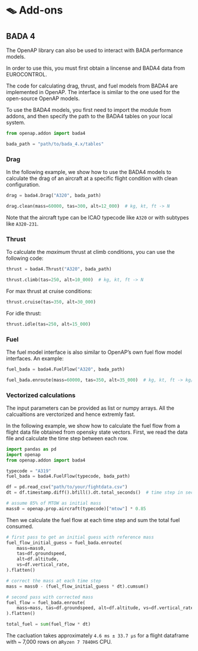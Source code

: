 # 🪤 Add-ons

## BADA 4 

The OpenAP library can also be used to interact with BADA performance models. 

:::{.callout-important}
In order to use this, you must first obtain a lincense and BADA4 data from EUROCONTROL.
:::

The code for calculating drag, thrust, and fuel models from BADA4 are implemented in OpenAP. The interface is similar to the one used for the open-source OpenAP models. 

To use the BADA4 models, you first need to import the module from addons, and then specify the path to the BADA4 tables on your local system.

```python
from openap.addon import bada4

bada_path = "path/to/bada_4.x/tables"
```

### Drag
In the following example, we show how to use the BADA4 models to calculate the drag of an aircraft at a specific flight condition with clean configuration.

```python
drag = bada4.Drag("A320", bada_path)

drag.clean(mass=60000, tas=300, alt=12_000)  # kg, kt, ft -> N
```

Note that the aircraft type can be ICAO typecode like `A320` or with subtypes like `A320-231`.

### Thrust

To calculate the _maximum_ thrust at climb conditions, you can use the following code:

```python
thrust = bada4.Thrust("A320", bada_path)

thrust.climb(tas=250, alt=10_000)  # kg, kt, ft -> N
```

For max thrust at cruise conditions:

```python
thrust.cruise(tas=350, alt=30_000)
```

For idle thrust:

```python
thrust.idle(tas=250, alt=15_000)
```

### Fuel

The fuel model interface is also similar to OpenAP's own fuel flow model interfaces. An example:

```python
fuel_bada = bada4.FuelFlow("A320", bada_path)

fuel_bada.enroute(mass=60000, tas=350, alt=35_000)  # kg, kt, ft -> kg/s
```

### Vectorized calculations

:::{.callout-tip}
The input parameters can be provided as list or numpy arrays. All the calcualtions are verctorized and hence extremly fast.
:::

In the following example, we show how to calculate the fuel flow from a flight data file obtained from opensky state vectors. First, we read the data file and calculate the time step between each row. 


```python
import pandas as pd
import openap
from openap.addon import bada4

typecode = "A319"
fuel_bada = bada4.FuelFlow(typecode, bada_path)

df = pd.read_csv("path/to/your/fightdata.csv")
dt = df.timestamp.diff().bfill().dt.total_seconds()  # time step in seconds

# assume 85% of MTOW as initial mass
mass0 = openap.prop.aircraft(typecode)["mtow"] * 0.85
```

Then we calculate the fuel flow at each time step and sum the total fuel consumed.

```python
# first pass to get an initial guess with reference mass
fuel_flow_initial_guess = fuel_bada.enroute(
    mass=mass0,
    tas=df.groundspeed,
    alt=df.altitude,
    vs=df.vertical_rate,
).flatten()

# correct the mass at each time step
mass = mass0 - (fuel_flow_initial_guess * dt).cumsum()

# second pass with corrected mass
fuel_flow = fuel_bada.enroute(
    mass=mass, tas=df.groundspeed, alt=df.altitude, vs=df.vertical_rate
).flatten()

total_fuel = sum(fuel_flow * dt)
```

The cacluation takes approximately `4.6 ms ± 33.7 μs` for a flight dataframe with ~ 7,000 rows on a` Ryzen 7 7840HS` CPU.
